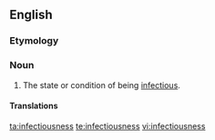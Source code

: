 ==English==

===Etymology===
{{suffix|infectious|ness}}

===Noun===
{{en-noun|-}}

# The state or condition of being [[infectious]].

====Translations====
{{trans-top|state or condition of being infectious}}
{{trans-mid}}
{{trans-bottom}}

[[ta:infectiousness]]
[[te:infectiousness]]
[[vi:infectiousness]]